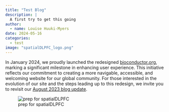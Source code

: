 ```yaml
---
title: "Test Blog"
description: |
  A first try to get this going
author:
  - name: Louise Huuki-Myers
date: 2024-05-16
categories:
  - test
image: "spatialDLPFC_logo.png"
---
```


In January 2024, we proudly launched the redesigned [bioconductor.org](https://bioconductor.org), marking a significant milestone in enhancing user experience. This initiative reflects our commitment to creating a more navigable, accessible, and welcoming website for our global community. For those interested in the evolution of our site and the steps leading up to this redesign, we invite you to revisit our [August 2023 blog update](../2023-08-01-website-redesign-update/index.qmd).

![prep for spatialDLPFC](spatialDLPFC_logo.png)

